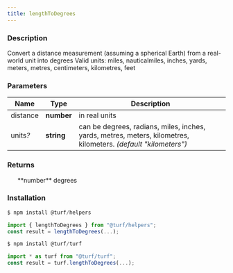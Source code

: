 ```yaml
---
title: lengthToDegrees
---
```



### Description

Convert a distance measurement (assuming a spherical Earth) from a real-world unit into degrees
Valid units: miles, nauticalmiles, inches, yards, meters, metres, centimeters, kilometres, feet

### Parameters

| Name          | Type       | Description                                                                                                     |
| ------------- | ---------- | --------------------------------------------------------------------------------------------------------------- |
| distance      | **number** | in real units                                                                                                   |
| units<i>?</i> | **string** | can be degrees, radians, miles, inches, yards, metres, meters, kilometres, kilometers. _(default "kilometers")_ |

### Returns

<ul>
  **number** degrees

</ul>

### Installation

```javascript
$ npm install @turf/helpers

import { lengthToDegrees } from "@turf/helpers";
const result = lengthToDegrees(...);
```

```javascript
$ npm install @turf/turf

import * as turf from "@turf/turf";
const result = turf.lengthToDegrees(...);
```
